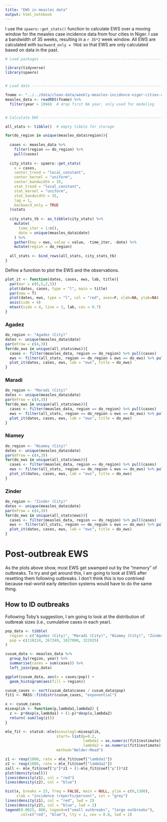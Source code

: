 ```yaml
---
title: "EWS in measles data"
output: html_notebook
---
```


I use the `spaero::get_stats()` function to calculate EWS over a moving window for the measles case incidence data from four cities in Niger.
I use a bandwidth of 35 weeks, resulting in a `r 35*2` week window.
All EWS are calculated with `backward_only = TRUE` so that EWS are only calculated based on data in the past.

```r
# Load packages -----------------------------------------------------------

library(tidyverse)
library(spaero)


# Load data ---------------------------------------------------------------

fname <- "../../data/clean-data/weekly-measles-incidence-niger-cities-clean.RDS"
measles_data <- readRDS(fname) %>%
  filter(year > 1994)  # drop first NA year, only used for modeling


# Calculate EWS -----------------------------------------------------------

all_stats <- tibble()  # empty tibble for storage

for(do_region in unique(measles_data$region)){
  
  cases <- measles_data %>%
    filter(region == do_region) %>%
    pull(cases)
  
  city_stats <- spaero::get_stats(
    x = cases,
    center_trend = "local_constant", 
    center_kernel = "uniform", 
    center_bandwidth = 35, 
    stat_trend = "local_constant", 
    stat_kernel = "uniform", 
    stat_bandwidth = 35, 
    lag = 1, 
    backward_only = TRUE
  )$stats
  
  city_stats_tb <- as_tibble(city_stats) %>%
    mutate(
      time_iter = 1:n(),
      date = unique(measles_data$date)
    ) %>%
    gather(key = ews, value = value, -time_iter, -date) %>%
    mutate(region = do_region)
  
  all_stats <- bind_rows(all_stats, city_stats_tb)
}

```

Define a function to plot the EWS and the observations.

```r
plot_it <- function(dates, cases, ews, lab, title){
  par(mar = c(5,5,2,5))
  plot(dates, cases, type = "l", main = title)
  par(new = T)
  plot(dates, ews, type = "l", col = "red", axes=F, xlab=NA, ylab=NA)
  axis(side = 4)
  mtext(side = 4, line = 3, lab, cex = 0.7)
}
```

### Agadez

```r
do_region <- "Agadez (City)"
dates <- unique(measles_data$date) 
par(mfrow = c(4,3))
for(do_ews in unique(all_stats$ews)){
  cases <- filter(measles_data, region == do_region) %>% pull(cases)
  ews <- filter(all_stats, region == do_region & ews == do_ews) %>% pull(value)
  plot_it(dates, cases, ews, lab = "ews", title = do_ews)
}
```

### Maradi
```r
do_region <- "Maradi (City)"
dates <- unique(measles_data$date) 
par(mfrow = c(4,3))
for(do_ews in unique(all_stats$ews)){
  cases <- filter(measles_data, region == do_region) %>% pull(cases)
  ews <- filter(all_stats, region == do_region & ews == do_ews) %>% pull(value)
  plot_it(dates, cases, ews, lab = "ews", title = do_ews)
}
```

### Niamey
```r
do_region <- "Niamey (City)"
dates <- unique(measles_data$date) 
par(mfrow = c(4,3))
for(do_ews in unique(all_stats$ews)){
  cases <- filter(measles_data, region == do_region) %>% pull(cases)
  ews <- filter(all_stats, region == do_region & ews == do_ews) %>% pull(value)
  plot_it(dates, cases, ews, lab = "ews", title = do_ews)
}
```

### Zinder
```r
do_region <- "Zinder (City)"
dates <- unique(measles_data$date) 
par(mfrow = c(4,3))
for(do_ews in unique(all_stats$ews)){
  cases <- filter(measles_data, region == do_region) %>% pull(cases)
  ews <- filter(all_stats, region == do_region & ews == do_ews) %>% pull(value)
  plot_it(dates, cases, ews, lab = "ews", title = do_ews)
}
```

# Post-outbreak EWS

As the plots above show, most EWS get swamped out by the "memory" of outbreaks.
To try and get around this, I am going to look at EWS after resetting them following outbreaks.
I don't think this is too contrived because real-world early detection systems would have to do the same thing.

## How to ID outbreaks
Following Toby's suggestion, I am going to look at the distribution of outbreak sizes (i.e., cumulative cases in each year).

```r
pop_data <- tibble(
  region = c("Agadez (City)", "Maradi (City)", "Niamey (City)", "Zinder (City)"),
  pop = c(118224, 267249, 1027000, 322935)
)

cusum_data <- measles_data %>%
  group_by(region, year) %>%
  summarise(cases = sum(cases)) %>%
  left_join(pop_data)

ggplot(cusum_data, aes(x = cases/pop)) +
  geom_histogram(aes(fill = region))

cusum_cases <- sort(cusum_data$cases / cusum_data$pop)
fit1 <- MASS::fitdistr(cusum_cases, "exponential") 

x <- cusum_cases
mixexplik <- function(p,lambda1,lambda2) {
  z <- p*dexp(x,lambda1) + (1-p)*dexp(x,lambda2)
  return(-sum(log(z)))
}

mle_fit <- stats4::mle(minuslogl=mixexplik, 
                       start= list(p=0.2,
                                   lambda1 = as.numeric(fit1$estimate), 
                                   lambda2 = as.numeric(fit1$estimate)), 
                       method="Nelder-Mead")

z1 <- rexp(1000, rate = mle_fit@coef["lambda1"])
z2 <- rexp(1000, rate = mle_fit@coef["lambda2"])
zall <- mle_fit@coef["p"]*z1 + (1-mle_fit@coef["p"])*z2
plot(density(zall))
lines(density(z1), col = "red")
lines(density(z2), col = "blue")

hist(x, breaks = 25, freq = FALSE, main = NULL, ylim = c(0,1300),
     xlab = "incidence (reports/person)", col = "grey")
lines(density(z1), col = "red", lwd = 2)
lines(density(z2), col = "blue", lwd = 2)
legend(0.0025, 800, legend=c("small outbreaks", "large outbreaks"),
       col=c("red", "blue"), lty = 1, cex = 0.8, lwd = 2)

```


